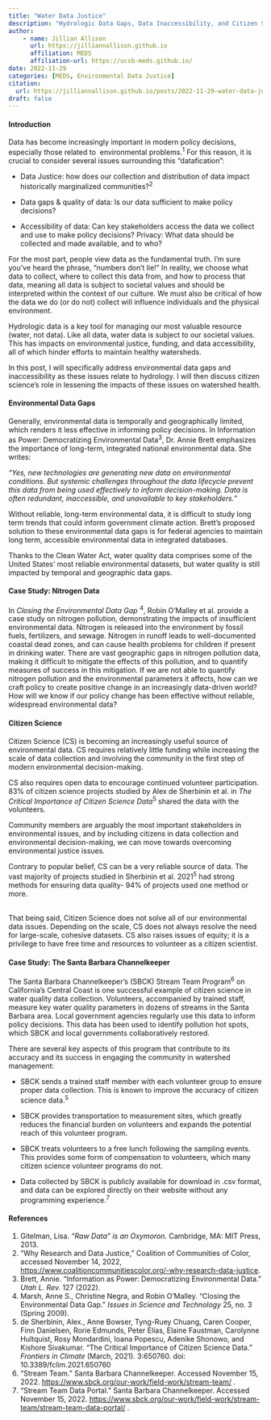 ```yaml
---
title: "Water Data Justice" 
description: "Hydrologic Data Gaps, Data Inaccessibility, and Citizen Science" 
author: 
    - name: Jillian Allison
      url: https://jilliannallison.github.io
      affiliation: MEDS
      affiliation-url: https://ucsb-meds.github.io/
date: 2022-11-29
categories: [MEDS, Environmental Data Justice]
citation: 
  url: https://jilliannallison.github.io/posts/2022-11-29-water-data-justice
draft: false 
---
```


#### Introduction

Data has become increasingly important in modern policy decisions, especially those related to  environmental problems.^1^ For this reason, it is crucial to consider several issues surrounding this "datafication":

-   Data Justice: how does our collection and distribution of data impact historically marginalized communities?^2^

-   Data gaps & quality of data: Is our data sufficient to make policy decisions?

-   Accessibility of data: Can key stakeholders access the data we collect and use to make policy decisions? Privacy: What data should be collected and made available, and to who? 

For the most part, people view data as the fundamental truth. I'm sure you've heard the phrase, "numbers don't lie!" In reality, we choose what data to collect, where to collect this data from, and how to process that data, meaning all data is subject to societal values and should be interpreted within the context of our culture. We must also be critical of how the data we do (or do not) collect will influence individuals and the physical environment. 

Hydrologic data is a key tool for managing our most valuable resource (water, not data). Like all data, water data is subject to our societal values. This has impacts on environmental justice, funding, and data accessibility, all of which hinder efforts to maintain healthy watersheds. 

In this post, I will specifically address environmental data gaps and inaccessibility as these issues relate to hydrology. I will then discuss citizen science's role in lessening the impacts of these issues on watershed health.

#### Environmental Data Gaps

Generally, environmental data is temporally and geographically limited, which renders it less effective in informing policy decisions. In Information as Power: Democratizing Environmental Data^3^, Dr. Annie Brett emphasizes the importance of long-term, integrated national environmental data. She writes:

*"Yes, new technologies are generating new data on environmental conditions. But systemic challenges throughout the data lifecycle prevent this data from being used effectively to inform decision-making. Data is often redundant, inaccessible, and unavailable to key stakeholders."*\

Without reliable, long-term environmental data, it is difficult to study long term trends that could inform government climate action. Brett's proposed solution to these environmental data gaps is for federal agencies to maintain long term, accessible environmental data in integrated databases. 

Thanks to the Clean Water Act, water quality data comprises some of the United States' most reliable environmental datasets, but water quality is still impacted by temporal and geographic data gaps. 

#### Case Study: Nitrogen Data

In *Closing the Environmental Data Gap* ^4^, Robin O'Malley et al. provide a case study on nitrogen pollution, demonstrating the impacts of insufficient environmental data. Nitrogen is released into the environment by fossil fuels, fertilizers, and sewage. Nitrogen in runoff leads to well-documented coastal dead zones, and can cause health problems for children if present in drinking water. There are vast geographic gaps in nitrogen pollution data, making it difficult to mitigate the effects of this pollution, and to quantify measures of success in this mitigation. If we are not able to quantify nitrogen pollution and the environmental parameters it affects, how can we craft policy to create positive change in an increasingly data-driven world? How will we know if our policy change has been effective without reliable, widespread environmental data? 

#### Citizen Science

Citizen Science (CS) is becoming an increasingly useful source of environmental data. CS requires relatively little funding while increasing the scale of data collection and involving the community in the first step of modern environmental decision-making. 

CS also requires open data to encourage continued volunteer participation. 83% of citizen science projects studied by Alex de Sherbinin et al. in *The Critical Importance of Citizen Science Data*^5^ shared the data with the volunteers. 

Community members are arguably the most important stakeholders in environmental issues, and by including citizens in data collection and environmental decision-making, we can move towards overcoming environmental justice issues. 

Contrary to popular belief, CS can be a very reliable source of data. The vast majority of projects studied in Sherbinin et al. 2021^5^ had strong methods for ensuring data quality- 94% of projects used one method or more. 

\
That being said, Citizen Science does not solve all of our environmental data issues. Depending on the scale, CS does not always resolve the need for large-scale, cohesive datasets. CS also raises issues of equity; it is a privilege to have free time and resources to volunteer as a citizen scientist. 

#### Case Study: The Santa Barbara Channelkeeper

The Santa Barbara Channelkeeper's (SBCK) Stream Team Program^6^ on California's Central Coast is one successful example of citizen science in water quality data collection. Volunteers, accompanied by trained staff, measure key water quality parameters in dozens of streams in the Santa Barbara area. Local government agencies regularly use this data to inform policy decisions. This data has been used to identify pollution hot spots, which SBCK and local governments collaboratively restored. 

There are several key aspects of this program that contribute to its accuracy and its success in engaging the community in watershed management:

-   SBCK sends a trained staff member with each volunteer group to ensure proper data collection. This is known to improve the accuracy of citizen science data.^5^

-   SBCK provides transportation to measurement sites, which greatly reduces the financial burden on volunteers and expands the potential reach of this volunteer program. 

-   SBCK treats volunteers to a free lunch following the sampling events. This provides some form of compensation to volunteers, which many citizen science volunteer programs do not. 

-   Data collected by SBCK is publicly available for download in .csv format, and data can be explored directly on their website without any programming experience.^7^

#### References

1.  Gitelman, Lisa. *"Raw Data" is an Oxymoron.* Cambridge, MA: MIT Press, 2013. 
2.  "Why Research and Data Justice," Coalition of Communities of Color, accessed November 14, 2022, <https://www.coalitioncommunitiescolor.org/-why-research-data-justice>.
3.  Brett, Annie. "Information as Power: Democratizing Environmental Data." *Utah L. Rev.* 127 (2022). 
4.  Marsh, Anne S., Christine Negra, and Robin O'Malley. "Closing the Environmental Data Gap." *Issues in Science and Technology* 25, no. 3 (Spring 2009).
5.  de Sherbinin, Alex., Anne Bowser, Tyng-Ruey Chuang, Caren Cooper, Finn Danielsen, Rorie Edmunds, Peter Elias, Elaine Faustman, Carolynne Hultquist, Rosy Mondardini, Ioana Popescu, Adenike Shonowo, and Kishore Sivakumar. "The Critical Importance of Citizen Science Data." *Frontiers in Climate* (March, 2021). 3:650760. doi: 10.3389/fclim.2021.650760
6.  "Stream Team." Santa Barbara Channelkeeper. Accessed November 15, 2022. <https://www.sbck.org/our-work/field-work/stream-team/> . 
7.  "Stream Team Data Portal." Santa Barbara Channelkeeper. Accessed November 15, 2022. <https://www.sbck.org/our-work/field-work/stream-team/stream-team-data-portal/> .\
    \
    \
    \

\
\
